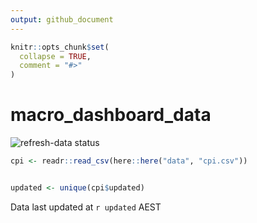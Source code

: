 ```yaml
---
output: github_document
---
```


<!-- README.md is generated from README.Rmd. Please edit that file -->

```r
knitr::opts_chunk$set(
  collapse = TRUE,
  comment = "#>"
)
```

# macro_dashboard_data

<!-- badges: start -->
  ![refresh-data status](https://github.com/MattCowgill/macro_dashboard_data/workflows/refresh-data/badge.svg)
<!-- badges: end -->

```r

cpi <- readr::read_csv(here::here("data", "cpi.csv"))


updated <- unique(cpi$updated)
```

Data last updated at `r updated` AEST